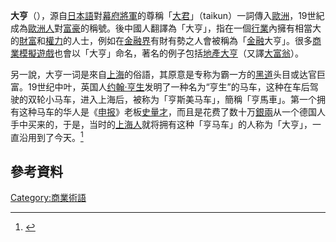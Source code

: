 {{Otheruses|大亨 (消歧義)}}

{{expand|time=2008-3-17}}

'''大亨'''（{{lang|en|tycoon}}），源自[[日本語|日本語]]對[[幕府將軍|幕府將軍]]的尊稱「[[日本國大君|大君]]」（taikun）一詞傳入[[歐洲|歐洲]]，19世紀成為[[歐洲人|歐洲人]]對[[富豪|富豪]]的稱號。後中國人翻譯為「大亨」，指在一個[[行業|行業]]內擁有相當大的[[財富|財富]]和[[權力|權力]]的人士，例如在[[金融界|金融界]]有財有勢之人會被稱為「[[金融|金融]]大亨」。很多[[商業|商業]][[模擬遊戲|模擬遊戲]]也會以「大亨」命名，著名的例子包括[[地產大亨|地產大亨]]（又譯[[大富翁|大富翁]]）。

另一說，大亨一词是來自[[上海|上海]]的俗語，其原意是专称为霸一方的[[黑道|黑道]]头目或达官巨富。19世纪中叶，英国人[[约翰·亨生|约翰·亨生]]发明了一种名为“亨生”的马车，这种在车后驾驶的双轮小马车，进入上海后，被称为「亨斯美马车」，簡稱「亨馬車」。第一个拥有这种马车的华人是《[[申报|申报]]》老板[[史量才|史量才]]，而且是花费了数十万[[銀兩|銀兩]]从一个德国人手中买来的，于是，当时的[[上海人|上海人]]就将拥有这种「亨马车」的人称为「大亨」，一直沿用到了今天。<ref name="郑逸梅2016">{{citation|author=郑逸梅|title=艺林旧事|url=https://books.google.com/books?id=rONyDwAAQBAJ&pg=PT79|date=2016-08-01|publisher=|isbn=978-7-5317-3667-7|pages=79|accessdate=2020-03-05|archive-date=2020-04-08|archive-url=https://web.archive.org/web/20200408011939/https://books.google.com/books?id=rONyDwAAQBAJ&pg=PT79|dead-url=no}}</ref>

== 參考資料== 
{{reflist}}

{{Job-stub}}

[[Category:商業術語|Category:商業術語]]